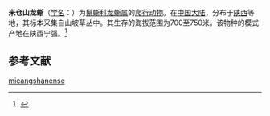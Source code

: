 {{Speciesbox
| genus = Diploderma
| species = micangshanense
| name = 米仓山龙蜥
| authority = (Song, 1987)
}}
'''米仓山龙蜥'''（[[学名|学名]]：{{lang|la|''Diploderma micangshanense''}}）为[[鬣蜥科|鬣蜥科]][[龙蜥属|龙蜥属]]的[[爬行动物|爬行动物]]。在[[中国大陆|中国大陆]]，分布于[[陕西|陕西]]等地，其标本采集自山坡草丛中。其生存的海拔范围为700至750米。该物种的模式产地在陕西宁强。<ref name='id4398'>{{cite web| url =http://www.bioinfo.cn/db05/BjdwSpecies.php?action=view&id=4398| title =米仓山龙蜥| work =《中国动物物种编目数据库》| publisher =中国科学院微生物研究所| author =中国科学院动物研究所| accessdate =2009-04-11| deadurl =yes| archiveurl =https://web.archive.org/web/20131203122335/http://www.bioinfo.cn/db05/BjdwSpecies.php?action=view| archivedate =2013-12-03}}</ref>

== 参考文献 ==
{{reflist}}

{{Wikispecies|Diploderma micangshanense}}
{{Taxonbar|from=Q3021040}}

[[Category:攀蜥屬|micangshanense]]


{{蜥蜴小作品}}